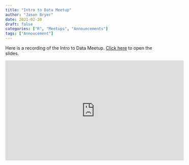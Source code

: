 ```yaml
---
title: "Intro to Data Meetup"
author: "Jason Bryer"
date: 2021-02-20
draft: false
categories: ["R", "Meetups", "Announcements"]
tags: ["Annoucement"]
---
```


Here is a recording of the Intro to Data Meetup. [Click here](/slides/02-Summarizing_Data.html#1) to open the slides.

<iframe width="560" height="315" src="https://www.youtube.com/embed/pQp5iAMVqTs" frameborder="0" allow="accelerometer; autoplay; clipboard-write; encrypted-media; gyroscope; picture-in-picture" allowfullscreen></iframe>

<!-- iframe src="/slides/00-Intro_to_Course.html#1" width="1024px" height="768px"  frameborder="0" allowfullscreen>
</iframe  -->
